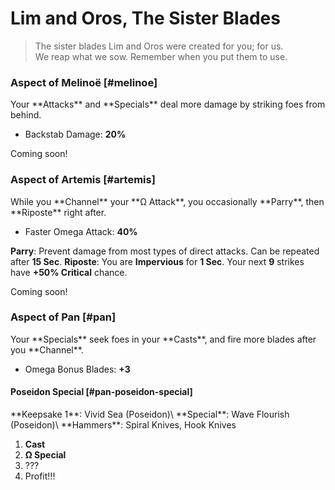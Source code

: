 
# Lim and Oros, The Sister Blades

> The sister blades Lim and Oros were created for you; for us.\
> We reap what we sow. Remember when you put them to use.

### <TextHighlight type="epic">Aspect of Melinoë</TextHighlight> [#melinoe]

<Boon>
Your **Attacks** and **Specials** deal more damage by striking foes from behind.

- Backstab Damage: **20%**

</Boon>

Coming soon!

### <TextHighlight type="epic">Aspect of Artemis</TextHighlight> [#artemis]

<Boon>
While you **Channel** your **Ω Attack**, you occasionally **Parry**, then **Riposte** right after.

- Faster Omega Attack: **40%**

**Parry**: Prevent damage from most types of direct attacks. Can be repeated after **15 Sec**.
**Riposte**: You are **Impervious** for **1 Sec**. Your next **9** strikes have **+50% Critical** chance.
</Boon>

Coming soon!

### <TextHighlight type="epic">Aspect of Pan</TextHighlight> [#pan]

<Boon>
Your **Specials** seek foes in your **Casts**, and fire more blades after you **Channel**.

- Omega Bonus Blades: **+3**

</Boon>

#### Poseidon Special [#pan-poseidon-special]

<Boon>
**Keepsake 1**: Vivid Sea (Poseidon)\
**Special**: Wave Flourish (Poseidon)\
**Hammers**: Spiral Knives, Hook Knives
</Boon>

1. **Cast**
2. **Ω Special**
3. ???
4. Profit!!!
